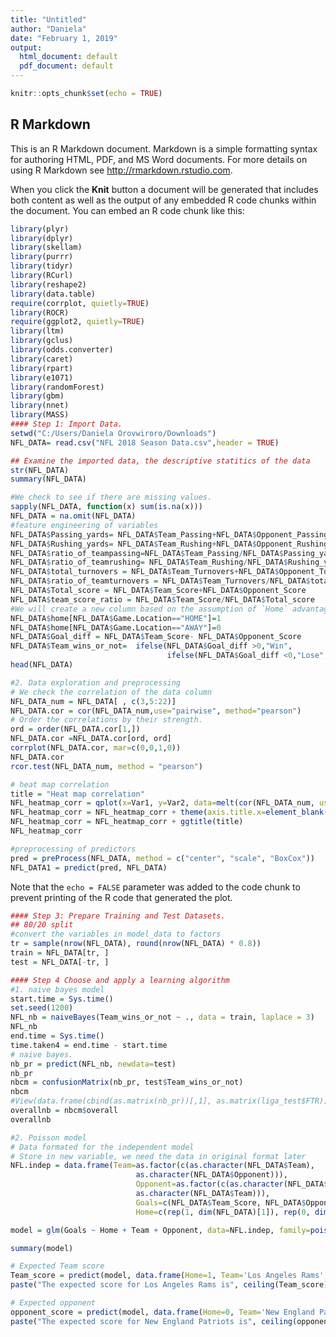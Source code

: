 ---
title: "Untitled"
author: "Daniela"
date: "February 1, 2019"
output:
  html_document: default
  pdf_document: default
---

```{r setup, include=FALSE}
knitr::opts_chunk$set(echo = TRUE)
```

## R Markdown

This is an R Markdown document. Markdown is a simple formatting syntax for authoring HTML, PDF, and MS Word documents. For more details on using R Markdown see <http://rmarkdown.rstudio.com>.

When you click the **Knit** button a document will be generated that includes both content as well as the output of any embedded R code chunks within the document. You can embed an R code chunk like this:

```{r cars}
library(plyr)
library(dplyr)
library(skellam)
library(purrr)
library(tidyr)
library(RCurl)
library(reshape2)
library(data.table)
require(corrplot, quietly=TRUE)
library(ROCR)
require(ggplot2, quietly=TRUE)
library(ltm)
library(gclus)
library(odds.converter)
library(caret)
library(rpart)
library(e1071)
library(randomForest)
library(gbm)
library(nnet)
library(MASS)
#### Step 1: Import Data.
setwd("C:/Users/Daniela Orovwiroro/Downloads")
NFL_DATA= read.csv("NFL 2018 Season Data.csv",header = TRUE)

## Examine the imported data, the descriptive statitics of the data
str(NFL_DATA)
summary(NFL_DATA)

```
```{r pressure, echo=FALSE}
#We check to see if there are missing values.
sapply(NFL_DATA, function(x) sum(is.na(x)))
NFL_DATA = na.omit(NFL_DATA)
#feature engineering of variables
NFL_DATA$Passing_yards= NFL_DATA$Team_Passing+NFL_DATA$Opponent_Passing
NFL_DATA$Rushing_yards= NFL_DATA$Team_Rushing+NFL_DATA$Opponent_Rushing
NFL_DATA$ratio_of_teampassing=NFL_DATA$Team_Passing/NFL_DATA$Passing_yards
NFL_DATA$ratio_of_teamrushing= NFL_DATA$Team_Rushing/NFL_DATA$Rushing_yards
NFL_DATA$total_turnovers = NFL_DATA$Team_Turnovers+NFL_DATA$Opponent_Turnovers
NFL_DATA$ratio_of_teamturnovers = NFL_DATA$Team_Turnovers/NFL_DATA$total_turnovers
NFL_DATA$Total_score = NFL_DATA$Team_Score+NFL_DATA$Opponent_Score
NFL_DATA$team_score_ratio = NFL_DATA$Team_Score/NFL_DATA$Total_score
#We will create a new column based on the assumption of `Home` advantage is significant in determining the winner.
NFL_DATA$home[NFL_DATA$Game.Location=="HOME"]=1
NFL_DATA$home[NFL_DATA$Game.Location=="AWAY"]=0
NFL_DATA$Goal_diff = NFL_DATA$Team_Score- NFL_DATA$Opponent_Score
NFL_DATA$Team_wins_or_not=  ifelse(NFL_DATA$Goal_diff >0,"Win",
                                   ifelse(NFL_DATA$Goal_diff <0,"Lose","Draw"))
head(NFL_DATA)
```
```{r}
#2. Data exploration and preprocessing
# We check the correlation of the data column
NFL_DATA_num = NFL_DATA[ , c(3,5:22)]
NFL_DATA.cor = cor(NFL_DATA_num,use="pairwise", method="pearson")
# Order the correlations by their strength.
ord = order(NFL_DATA.cor[1,])
NFL_DATA.cor =NFL_DATA.cor[ord, ord]
corrplot(NFL_DATA.cor, mar=c(0,0,1,0))
NFL_DATA.cor
rcor.test(NFL_DATA_num, method = "pearson")

# heat map correlation
title = "Heat map correlation" 
NFL_heatmap_corr = qplot(x=Var1, y=Var2, data=melt(cor(NFL_DATA_num, use="p")), fill=value, geom="tile") + scale_fill_gradient2(limits=c(-1, 1))
NFL_heatmap_corr = NFL_heatmap_corr + theme(axis.title.x=element_blank(), axis.text.x=element_blank(), axis.ticks=element_blank())
NFL_heatmap_corr = NFL_heatmap_corr + ggtitle(title)  
NFL_heatmap_corr  

#preprocessing of predictors
pred = preProcess(NFL_DATA, method = c("center", "scale", "BoxCox"))
NFL_DATA1 = predict(pred, NFL_DATA)
```

Note that the `echo = FALSE` parameter was added to the code chunk to prevent printing of the R code that generated the plot.
```{r}
#### Step 3: Prepare Training and Test Datasets.
## 80/20 split
#convert the variables in model_data to factors
tr = sample(nrow(NFL_DATA), round(nrow(NFL_DATA) * 0.8))
train = NFL_DATA[tr, ]
test = NFL_DATA[-tr, ]

```
```{r}
#### Step 4 Choose and apply a learning algorithm 
#1. naive bayes model
start.time = Sys.time() 
set.seed(1200)
NFL_nb = naiveBayes(Team_wins_or_not ~ ., data = train, laplace = 3)
NFL_nb
end.time = Sys.time()
time.taken4 = end.time - start.time 
# naive bayes.
nb_pr = predict(NFL_nb, newdata=test)
nb_pr
nbcm = confusionMatrix(nb_pr, test$Team_wins_or_not)
nbcm
#View(data.frame(cbind(as.matrix(nb_pr))[,1], as.matrix(liga_test$FTR))) #important.
overallnb = nbcm$overall
overallnb
```
```{r}
#2. Poisson model
# Data formated for the independent model
# Store in new variable, we need the data in original format later
NFL.indep = data.frame(Team=as.factor(c(as.character(NFL_DATA$Team),
                            as.character(NFL_DATA$Opponent))),
                            Opponent=as.factor(c(as.character(NFL_DATA$Opponent),
                            as.character(NFL_DATA$Team))),
                            Goals=c(NFL_DATA$Team_Score, NFL_DATA$Opponent_Score),
                            Home=c(rep(1, dim(NFL_DATA)[1]), rep(0, dim(NFL_DATA)[1])))

model = glm(Goals ~ Home + Team + Opponent, data=NFL.indep, family=poisson())

summary(model)
```
```{r}

# Expected Team score
Team_score = predict(model, data.frame(Home=1, Team='Los Angeles Rams', Opponent='New England Patriots'), type='response')
paste("The expected score for Los Angeles Rams is", ceiling(Team_score) )

# Expected opponent
opponent_score = predict(model, data.frame(Home=0, Team='New England Patriots', Opponent='Los Angeles Rams'), type='response')
paste("The expected score for New England Patriots is", ceiling(opponent_score) )

 
```

